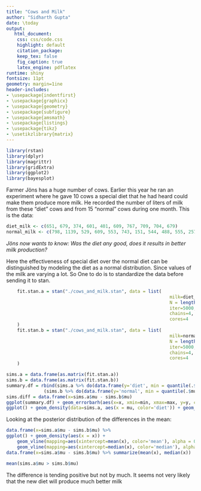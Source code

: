 ```yaml
---
title: "Cows and Milk"
author: "Sidharth Gupta"
date: \today
output:
   html_document:
    css: css/code.css
    highlight: default
    citation_package:
    keep_tex: false
    fig_caption: true
    latex_engine: pdflatex
runtime: shiny
fontsize: 11pt
geometry: margin=1ine
header-includes:
- \usepackage{indentfirst}
- \usepackage{graphicx}
- \usepackage{geometry}
- \usepackage{subfigure}
- \usepackage{amsmath}
- \usepackage{listings}
- \usepackage{tikz}
- \usetikzlibrary{matrix}
---
```


```r
library(rstan)
library(dplyr)
library(magrittr)
library(gridExtra)
library(ggplot2)
library(bayesplot)
```
Farmer Jöns has a huge number of cows. Earlier this year he ran an experiment where he gave 10 cows a special diet that he had heard could make them produce more milk. He recorded the number of liters of milk from these “diet” cows and from 15 “normal” cows during one month. This is the data:
```r
diet_milk <- c(651, 679, 374, 601, 401, 609, 767, 709, 704, 679)
normal_milk <- c(798, 1139, 529, 609, 553, 743, 151, 544, 488, 555, 257, 692, 678, 675, 538)
```
*Jöns now wants to know: Was the diet any good, does it results in better milk production?* 

Here the effectiveness of special diet over the normal diet can be distinguished by modeling the diet as a normal distribution. Since values of the milk are varying a lot. So One to do is to standardize the data before sending it to stan.


```r
    fit.stan.a = stan("./cows_and_milk.stan", data = list(
                                                             milk=diet_milk,
                                                             N = length(diet_milk)),
                                                             iter=5000,
                                                             chains=4,
                                                             cores=4
    )
    fit.stan.b = stan("./cows_and_milk.stan", data = list(
                                                             milk=normal_milk,
                                                             N = length(normal_milk)),
                                                             iter=5000,
                                                             chains=4,
                                                             cores=4
    )
```

```r
sims.a = data.frame(as.matrix(fit.stan.a))
sims.b = data.frame(as.matrix(fit.stan.b))
summary.df = rbind(sims.a %>% do(data.frame(y='diet', min = quantile(.$mu, 0.05), max = quantile(.$mu, 0.95), x = mean(.$mu))), 
              (sims.b %>% do(data.frame(y='normal', min = quantile(.$mu, 0.05), max = quantile(.$mu, 0.95), x = mean(.$mu)))))
sims.diff = data.frame(x=sims.a$mu - sims.b$mu)
ggplot(summary.df) + geom_errorbarh(aes(x=x, xmin=min, xmax=max, y=y, color=y)) + geom_point(aes(x=x, y=y, color=y))
ggplot() + geom_density(data=sims.a, aes(x = mu, color='diet')) + geom_density(data=sims.b, aes(x = mu, color="normal")) 

```
Looking at the posterior distribution of the differences in the mean: 

```r

data.frame(x=sims.a$mu - sims.b$mu) %>%
ggplot() + geom_density(aes(x = x)) +
    geom_vline(mapping=aes(xintercept=mean(x), color='mean'), alpha = 0.5) +
    geom_vline(mapping=aes(xintercept=median(x), color='median'), alpha =0.5)
data.frame(x=sims.a$mu - sims.b$mu) %>% summarize(mean(x), median(x))
```

```r
mean(sims.a$mu > sims.b$mu)
```
The difference is tending positive but not by much. It seems not very likely that the new diet will produce much better milk
